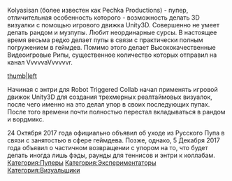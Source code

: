 {{Инфобокс для пуперов
|title2=Kolyasisan
|другие_ники=Pechka Productions
|image3=Pfp.png
|сферы_творчества=RYTP,  Геймдев, Высококачественные Видеоигровые Рипы, Технодемки
|год_начала=22 октября 2015 года
|image4=[[Файл:Николай_Пономарёв.jpg|thumb]]
|имя_фамилия=Николай Пономарёв
|дата_рождения=05.12.1998
|место_проживания=Московская Область
|ссылки=
*[https://www.youtube.com/user/Kolyasisan YouTube]
*[https://vk.com/kolyasisan Вконтакте]
*[https://twitter.com/kolyasisan Twitter]
}} 
Kolyasisan (более известен как Pechka Productions) - пупер, отличительная особенность которого - возможность делать 3D визуалки с помощью игрового движка Unity3D. Совершенно не умеет делать рандом и музпупы. Любит неординарные сурсы. В настоящее время весьма редко делает пупы в связи с практически полным погружением в геймдев. Помимо этого делает Высококачественные Видеоигровые Рипы, существенное количество которых отправил на канал VvvvvaVvvvvvr.

[[Файл:DOCTOR палеонтологии ПЕРФОРАТОРОМ гладит СКАЛЬПЕЛЬ RYTP Collab|thumb|left]]

Начиная с энтри для Robot Triggered Collab начал применять игровой движок Unity3D для создания трехмерных реалтаймовых визуалок, после чего именно на это делал упор в своих последующих пупах. После того времени почти полностью перестал вкладываться в рандом и вордмикс.

24 Октября 2017 года официально объявил об уходе из Русского Пупа в связи с занятостью в сфере геймдева. Позже, однако, 5 Декабря 2017 года объявил о частичном возвращении с упором на то, что будет делать иногда лишь фэды, раунды для теннисов и энтри к коллабам.
[[Категория:Пуперы]]
[[Категория:Экспериментаторы]]
[[Категория:Визуальщики]]